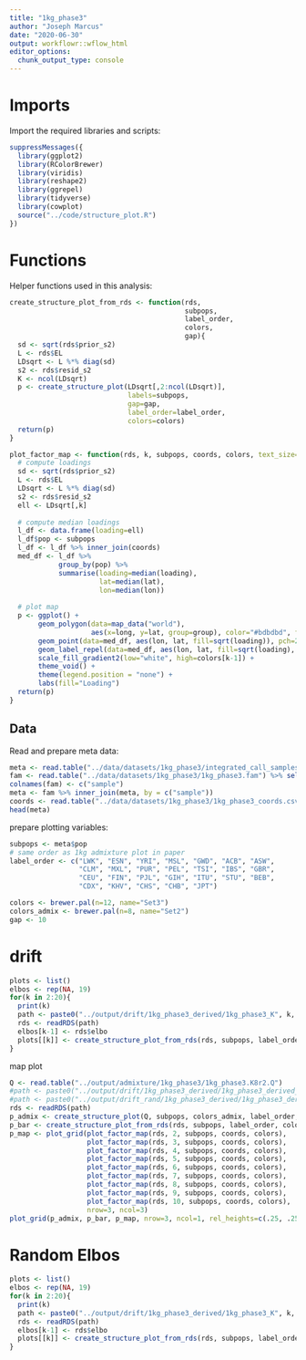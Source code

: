 ```yaml
---
title: "1kg_phase3"
author: "Joseph Marcus"
date: "2020-06-30"
output: workflowr::wflow_html
editor_options:
  chunk_output_type: console
---
```


# Imports

Import the required libraries and scripts:

```r
suppressMessages({
  library(ggplot2)
  library(RColorBrewer)
  library(viridis)
  library(reshape2)
  library(ggrepel)
  library(tidyverse)
  library(cowplot)
  source("../code/structure_plot.R")
})
```

# Functions

Helper functions used in this analysis:

```r
create_structure_plot_from_rds <- function(rds, 
                                           subpops, 
                                           label_order, 
                                           colors, 
                                           gap){
  sd <- sqrt(rds$prior_s2)
  L <- rds$EL
  LDsqrt <- L %*% diag(sd)
  s2 <- rds$resid_s2
  K <- ncol(LDsqrt)
  p <- create_structure_plot(LDsqrt[,2:ncol(LDsqrt)],
                             labels=subpops, 
                             gap=gap,
                             label_order=label_order,
                             colors=colors)
  return(p)
}

plot_factor_map <- function(rds, k, subpops, coords, colors, text_size=2){
  # compute loadings
  sd <- sqrt(rds$prior_s2)
  L <- rds$EL
  LDsqrt <- L %*% diag(sd)
  s2 <- rds$resid_s2
  ell <- LDsqrt[,k]
  
  # compute median loadings
  l_df <- data.frame(loading=ell)
  l_df$pop <- subpops
  l_df <- l_df %>% inner_join(coords)
  med_df <- l_df %>% 
            group_by(pop) %>% 
            summarise(loading=median(loading), 
                      lat=median(lat), 
                      lon=median(lon))
  
  # plot map
  p <- ggplot() + 
       geom_polygon(data=map_data("world"), 
                    aes(x=long, y=lat, group=group), color="#bdbdbd", fill="#bdbdbd") +
       geom_point(data=med_df, aes(lon, lat, fill=sqrt(loading)), pch=21) +     
       geom_label_repel(data=med_df, aes(lon, lat, fill=sqrt(loading), label=pop), size=text_size) +
       scale_fill_gradient2(low="white", high=colors[k-1]) + 
       theme_void() + 
       theme(legend.position = "none") +
       labs(fill="Loading") 
  return(p)
}
```

## Data

Read and prepare meta data:

```r
meta <- read.table("../data/datasets/1kg_phase3/integrated_call_samples_v3.20130502.ALL.panel", header=T)
fam <- read.table("../data/datasets/1kg_phase3/1kg_phase3.fam") %>% select(V1)
colnames(fam) <- c("sample")
meta <- fam %>% inner_join(meta, by = c("sample"))
coords <- read.table("../data/datasets/1kg_phase3/1kg_phase3_coords.csv", sep=",", header=TRUE)
head(meta)
```

prepare plotting variables:

```r
subpops <- meta$pop
# same order as 1kg admixture plot in paper
label_order <- c("LWK", "ESN", "YRI", "MSL", "GWD", "ACB", "ASW",
                 "CLM", "MXL", "PUR", "PEL", "TSI", "IBS", "GBR", 
                 "CEU", "FIN", "PJL", "GIH", "ITU", "STU", "BEB",
                 "CDX", "KHV", "CHS", "CHB", "JPT")

colors <- brewer.pal(n=12, name="Set3")
colors_admix <- brewer.pal(n=8, name="Set2")
gap <- 10
```

# drift

```r
plots <- list()
elbos <- rep(NA, 19)
for(k in 2:20){
  print(k)
  path <- paste0("../output/drift/1kg_phase3_derived/1kg_phase3_K", k, "_derived.rds")
  rds <- readRDS(path)
  elbos[k-1] <- rds$elbo
  plots[[k]] <- create_structure_plot_from_rds(rds, subpops, label_order, colors, gap)
}
```

map plot

```r
Q <- read.table("../output/admixture/1kg_phase3/1kg_phase3.K8r2.Q")
#path <- paste0("../output/drift/1kg_phase3_derived/1kg_phase3_derived_K", 9, ".rds")
#path <- paste0("../output/drift_rand/1kg_phase3_derived/1kg_phase3_derived_K10_rep4.rds")
rds <- readRDS(path)
p_admix <- create_structure_plot(Q, subpops, colors_admix, label_order, gap)
p_bar <- create_structure_plot_from_rds(rds, subpops, label_order, colors, gap)
p_map <- plot_grid(plot_factor_map(rds, 2, subpops, coords, colors),
                   plot_factor_map(rds, 3, subpops, coords, colors),
                   plot_factor_map(rds, 4, subpops, coords, colors),
                   plot_factor_map(rds, 5, subpops, coords, colors),
                   plot_factor_map(rds, 6, subpops, coords, colors),
                   plot_factor_map(rds, 7, subpops, coords, colors),
                   plot_factor_map(rds, 8, subpops, coords, colors),
                   plot_factor_map(rds, 9, subpops, coords, colors),
                   plot_factor_map(rds, 10, subpops, coords, colors),
                   nrow=3, ncol=3)
plot_grid(p_admix, p_bar, p_map, nrow=3, ncol=1, rel_heights=c(.25, .25, 1)) + ggsave("test.png", width=8, height=8)
```

# Random Elbos

```r
plots <- list()
elbos <- rep(NA, 19)
for(k in 2:20){
  print(k)
  path <- paste0("../output/drift/1kg_phase3_derived/1kg_phase3_K", k, "_derived.rds")
  rds <- readRDS(path)
  elbos[k-1] <- rds$elbo
  plots[[k]] <- create_structure_plot_from_rds(rds, subpops, label_order, colors, gap)
}
```